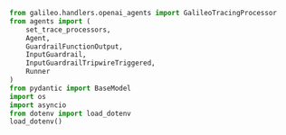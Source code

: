 ```python Python
from galileo.handlers.openai_agents import GalileoTracingProcessor
from agents import (
    set_trace_processors,
    Agent,
    GuardrailFunctionOutput,
    InputGuardrail,
    InputGuardrailTripwireTriggered,
    Runner
)
from pydantic import BaseModel
import os
import asyncio
from dotenv import load_dotenv
load_dotenv()
```
